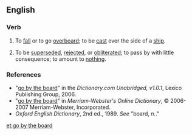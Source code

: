 ==English==

===Verb===
{{head|en|verb|head=[[go]] [[by]] [[the]] [[board]]}}

# {{context|idiomatic|nautical|lang=en}} To [[fall]] or to go [[overboard]]; to be [[cast]] over the side of a [[ship]].
# {{context|idiomatic|lang=en}} To be [[superseded]], [[rejected]], or [[obliterated]]; to pass by with little consequence; to amount to [[nothing]].

===References===
*"[http://dictionary.reference.com/search?r=2&q=go+by+the+board go by the board]" in the ''Dictionary.com Unabridged, v1.0.1'', Lexico Publishing Group, 2006.
*"[http://www.m-w.com/cgi-bin/dictionary?book=Dictionary&va=go+by+the+board go by the board]" in ''Merriam-Webster's Online Dictionary'', © 2006-2007 Merriam-Webster, Incorporated.
* ''Oxford English Dictionary'', 2nd ed., 1989. ''See'' "board, ''n.''."

[[et:go by the board]]